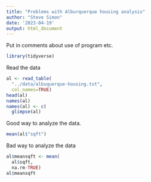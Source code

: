 ```yaml
---
title: "Problems with Alburquerque housing analysis"
author: "Steve Simon"
date: '2023-04-19'
output: html_document
---
```


Put in comments about use of program etc.

```r
library(tidyverse)
```

Read the data

```r
al <- read_table(
  "../data/albuquerque-housing.txt",
  col_names=TRUE)
head(al)
names(al)
names(al) <- c(
  glimpse(al)
```

Good way to analyze the data.

```r
mean(al$"sqft")
```

Bad way to analyze the data

```r
al$meansqft <- mean(
  al$sqft,
  na.rm-TRUE)
al$meansqft
```
